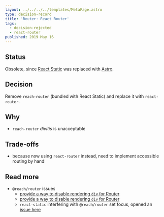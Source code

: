 ```yaml
---
layout: ../../../../templates/MetaPage.astro
type: decision-record
title: 'Router: React Router'
tags:
  - decision-rejected
  - react-router
published: 2019 May 16
---
```


## Status

Obsolete, since [React Static](/meta/records/rejected/react-static) was replaced with [Astro](/meta/records/current/build-with-astro).

## Decision

Remove `reach-router` (bundled with React Static) and replace it with `react-router`.

## Why

- `reach-router` _divitis_ is unacceptable

## Trade-offs

- because now using `react-router` instead, need to implement accessible routing by hand

## Read more

- `@reach/router` issues
  - [provide a way to disable rendering `div` for Router](https://github.com/reach/router/issues/63)
  - [provide a way to disable rendering `div` for Router](https://github.com/reach/router/issues/105)
  - `react-static` interfering with `@reach/router` set focus, opened an [issue here](https://github.com/nozzle/react-static/issues/1147)
